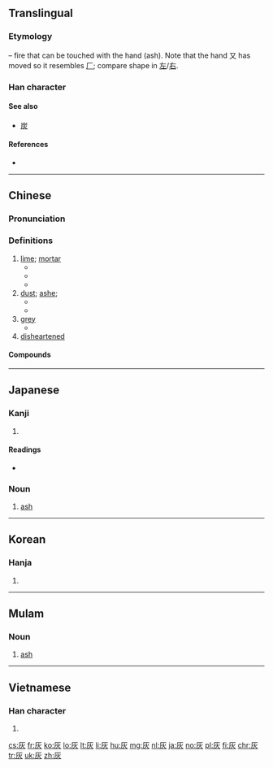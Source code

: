 ==Translingual==
{{stroke order|strokes=6}}

===Etymology===
{{Han compound|又|t1=hand|火|t2=fire|ls=ic}} – fire that can be touched with the hand (ash). Note that the hand 又 has moved so it resembles [[厂]]; compare shape in [[左]]/[[右]].

===Han character===
{{Han char|rn=86|rad=火|as=02|sn=6|four=71289|canj=KF|ids=⿸𠂇火}}

====See also====
* [[炭]] <!-- visually similar -->

====References====
* {{Han ref|kx=0665.090|dkj=18859|dj=1075.050|hdz=32188.040|uh=7070|ud=28784|bh=A6C7|bd=42695}}

----

==Chinese==
{{zh-forms}}

===Pronunciation===
{{zh-pron
|m=huī
|c=fui1
|h=pfs=fôi
|mn=hoe/he
|w=1hue
|mc=y
|oc=y
|cat=n,adj
}}

===Definitions===
{{zh-hanzi}}

# [[lime]]; [[mortar]]
#* {{zh-l|灰泥|plaster, mortar}}
#* {{zh-l|石灰|lime}} 
#* {{zh-l|灰岩|limestone}}
# [[dust]]; [[ashe]];
#* {{zh-usex|電腦 屏幕 上 有 一 層 '''灰'''。|There's a layer of '''dust''' on the computer screen.}}
#* {{zh-usex|他 吹 乾淨 這 本 書 上 的 '''灰'''。|He blew out the '''dust''' on the book.}}
# [[grey]]
#* {{zh-l|灰色|gray color}}
# [[disheartened]]

====Compounds====
{{der5
| {{zh-l|灰暗}}
| {{zh-l|灰白}}
| {{zh-l|灰不喇唧}}
| {{zh-l|灰布喇唧的}}
| {{zh-l|灰不蹓丟}}
| {{zh-l|灰不蹓秋}}
| {{zh-l|灰塵}}
| {{zh-l|灰飛菸滅}}
| {{zh-l|灰飛煙滅}}
| {{zh-l|灰燼}}
| {{zh-l|灰燼}}
| {{zh-l|灰錳氧}}
| {{zh-l|灰色}}
| {{zh-l|灰鼠}}
| {{zh-l|灰頭土臉兒}}
| {{zh-l|灰心}}
| {{zh-l|灰塵}}
}}

{{zh-cat|Beginning|Colors}}

----

==Japanese==

===Kanji===
{{ja-kanji|grade=6|rs=火02}}

# {{defn|lang=ja|sort=火02}}

====Readings====
* {{ja-readings|goon=[[け]] (ke) {{non-joyo-reading}}|kanon=[[かい]] (kai)|kanyoon=[[けい]] (kei) {{non-joyo-reading}}|kun=[[はい]] (hai)}}

===Noun===
{{ja-noun|はい}}

# [[ash]]

----

==Korean==

===Hanja===
{{ko-hanja|hangeul=회|eumhun=|mr=hoe|y=hoy}}

# {{defn|lang=ko|sort=火02}}

----

==Mulam==

===Noun===
{{head|mlm|noun|tr=pu1}}

# [[ash]]

----

==Vietnamese==

===Han character===
{{vi-hantu|[[hôi]], [[hoi]], [[khôi]], [[vôi]], [[hui]]|rs=火02}}

# {{defn|lang=vi|sort=火02}}

[[cs:灰]]
[[fr:灰]]
[[ko:灰]]
[[lo:灰]]
[[lt:灰]]
[[li:灰]]
[[hu:灰]]
[[mg:灰]]
[[nl:灰]]
[[ja:灰]]
[[no:灰]]
[[pl:灰]]
[[fi:灰]]
[[chr:灰]]
[[tr:灰]]
[[uk:灰]]
[[zh:灰]]
